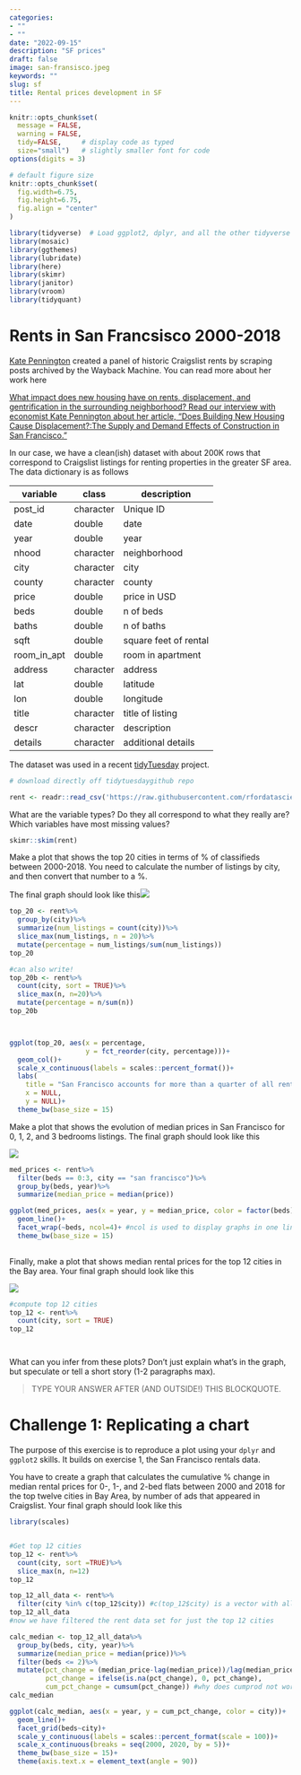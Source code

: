```yaml
---
categories:
- ""
- ""
date: "2022-09-15"
description: "SF prices"
draft: false
image: san-fransisco.jpeg
keywords: ""
slug: sf
title: Rental prices development in SF
---
```


```r
knitr::opts_chunk$set(
  message = FALSE, 
  warning = FALSE, 
  tidy=FALSE,     # display code as typed
  size="small")   # slightly smaller font for code
options(digits = 3)

# default figure size
knitr::opts_chunk$set(
  fig.width=6.75, 
  fig.height=6.75,
  fig.align = "center"
)
```

```r
library(tidyverse)  # Load ggplot2, dplyr, and all the other tidyverse packages
library(mosaic)
library(ggthemes)
library(lubridate)
library(here)
library(skimr)
library(janitor)
library(vroom)
library(tidyquant)
```

# Rents in San Francsisco 2000-2018

[Kate Pennington](https://www.katepennington.org/data) created a panel of historic Craigslist rents by scraping posts archived by the Wayback Machine. You can read more about her work here

[What impact does new housing have on rents, displacement, and gentrification in the surrounding neighborhood? Read our interview with economist Kate Pennington about her article, "Does Building New Housing Cause Displacement?:The Supply and Demand Effects of Construction in San Francisco."](https://matrix.berkeley.edu/research-article/kate-pennington-on-gentrification-and-displacement-in-san-francisco/)

In our case, we have a clean(ish) dataset with about 200K rows that correspond to Craigslist listings for renting properties in the greater SF area. The data dictionary is as follows

| variable    | class     | description           |
|-------------|-----------|-----------------------|
| post_id     | character | Unique ID             |
| date        | double    | date                  |
| year        | double    | year                  |
| nhood       | character | neighborhood          |
| city        | character | city                  |
| county      | character | county                |
| price       | double    | price in USD          |
| beds        | double    | n of beds             |
| baths       | double    | n of baths            |
| sqft        | double    | square feet of rental |
| room_in_apt | double    | room in apartment     |
| address     | character | address               |
| lat         | double    | latitude              |
| lon         | double    | longitude             |
| title       | character | title of listing      |
| descr       | character | description           |
| details     | character | additional details    |

The dataset was used in a recent [tidyTuesday](https://github.com/rfordatascience/tidytuesday) project.

```r
# download directly off tidytuesdaygithub repo

rent <- readr::read_csv('https://raw.githubusercontent.com/rfordatascience/tidytuesday/master/data/2022/2022-07-05/rent.csv')

```

What are the variable types? Do they all correspond to what they really are? Which variables have most missing values?

```r
skimr::skim(rent)

```

Make a plot that shows the top 20 cities in terms of % of classifieds between 2000-2018. You need to calculate the number of listings by city, and then convert that number to a %.

The final graph should look like this![](images/top_cities.png)

```r

top_20 <- rent%>%
  group_by(city)%>%
  summarize(num_listings = count(city))%>%
  slice_max(num_listings, n = 20)%>%
  mutate(percentage = num_listings/sum(num_listings))
top_20

#can also write!
top_20b <- rent%>%
  count(city, sort = TRUE)%>%
  slice_max(n, n=20)%>%
  mutate(percentage = n/sum(n))
top_20b



ggplot(top_20, aes(x = percentage, 
                   y = fct_reorder(city, percentage)))+
  geom_col()+ 
  scale_x_continuous(labels = scales::percent_format())+
  labs(
    title = "San Francisco accounts for more than a quarter of all rental classifieds",
    x = NULL,
    y = NULL)+
  theme_bw(base_size = 15)


```

Make a plot that shows the evolution of median prices in San Francisco for 0, 1, 2, and 3 bedrooms listings. The final graph should look like this

![](images/sf_rentals.png)

```r

med_prices <- rent%>%
  filter(beds == 0:3, city == "san francisco")%>%
  group_by(beds, year)%>%
  summarize(median_price = median(price))

ggplot(med_prices, aes(x = year, y = median_price, color = factor(beds)))+ #factor changes categoricaldata (ex. 1 bed, 2 beds etc..) into numeric 
  geom_line()+
  facet_wrap(~beds, ncol=4)+ #ncol is used to display graphs in one line
  theme_bw(base_size = 15)
  
```

Finally, make a plot that shows median rental prices for the top 12 cities in the Bay area. Your final graph should look like this

![](images/one_bed_bay_area.png)

```r
#compute top 12 cities
top_12 <- rent%>%
  count(city, sort = TRUE)
top_12




```

What can you infer from these plots? Don't just explain what's in the graph, but speculate or tell a short story (1-2 paragraphs max).

> TYPE YOUR ANSWER AFTER (AND OUTSIDE!) THIS BLOCKQUOTE.

# Challenge 1: Replicating a chart

The purpose of this exercise is to reproduce a plot using your `dplyr` and `ggplot2` skills. It builds on exercise 1, the San Francisco rentals data.

You have to create a graph that calculates the cumulative % change in median rental prices for 0-, 1-, and 2-bed flats between 2000 and 2018 for the top twelve cities in Bay Area, by number of ads that appeared in Craigslist. Your final graph should look like this


```r
library(scales)


#Get top 12 cities
top_12 <- rent%>%
  count(city, sort =TRUE)%>%
  slice_max(n, n=12)
top_12

top_12_all_data <- rent%>%
  filter(city %in% c(top_12$city)) #c(top_12$city) is a vector with all the 12 city names 
top_12_all_data
#now we have filtered the rent data set for just the top 12 cities

calc_median <- top_12_all_data%>%
  group_by(beds, city, year)%>%
  summarize(median_price = median(price))%>%
  filter(beds <= 2)%>%
  mutate(pct_change = (median_price-lag(median_price))/lag(median_price),
         pct_change = ifelse(is.na(pct_change), 0, pct_change),
         cum_pct_change = cumsum(pct_change)) #why does cumprod not work ???
calc_median

ggplot(calc_median, aes(x = year, y = cum_pct_change, color = city))+
  geom_line()+
  facet_grid(beds~city)+
  scale_y_continuous(labels = scales::percent_format(scale = 100))+
  scale_x_continuous(breaks = seq(2000, 2020, by = 5))+
  theme_bw(base_size = 15)+
  theme(axis.text.x = element_text(angle = 90))


```
